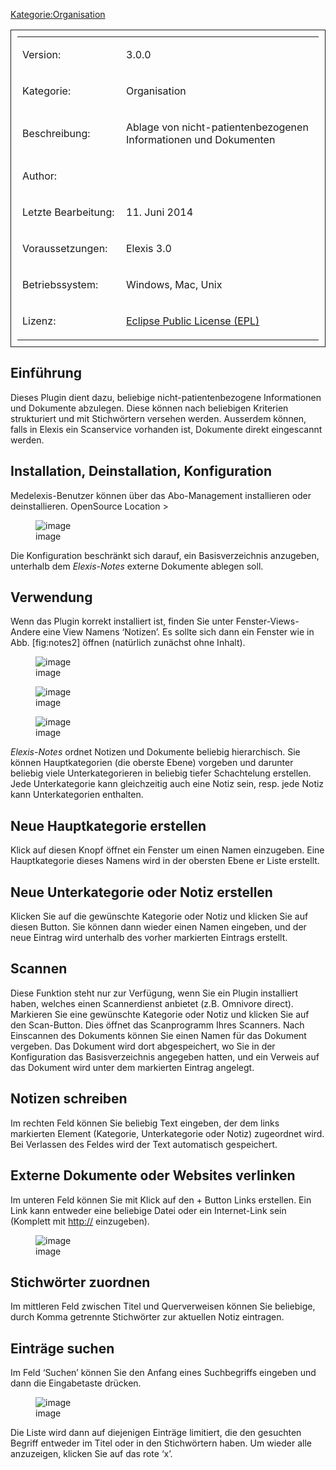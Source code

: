 [[Kategorie:Organisation]]

<table style="width:100%; border: 1px solid; padding: 10px">
	
	<tr>
		<td>Version:</td>
		<td>3.0.0</td>
	</tr>
	<tr>
		<td style="width:150px;">Kategorie:</td>
		<td>Organisation</td>
	</tr>
	<tr>
		<td>Beschreibung:</td>
		<td>Ablage von nicht-patientenbezogenen Informationen und Dokumenten </td>
	</tr>
	<tr>
		<td>Author:</td>
		<td></td>
	</tr>
	<tr>
		<td>Letzte Bearbeitung:</td>
		<td>11. Juni 2014</td>
	</tr>
	<tr>
		<td>Voraussetzungen:</td>
		<td>Elexis 3.0</td>
	</tr>
	<tr>
		<td>Betriebssystem:</td>
		<td>Windows, Mac, Unix</td>
	</tr>
	<tr>
		<td>Lizenz:</td>
		<td>[http://www.eclipse.org/legal/epl-v10.html Eclipse Public License (EPL)]</td>
	</tr>
</table>



== Einführung ==


Dieses Plugin dient dazu, beliebige nicht-patientenbezogene Informationen und Dokumente abzulegen. Diese können nach beliebigen Kriterien strukturiert und mit Stichwörtern versehen werden.
Ausserdem können, falls in Elexis ein Scanservice vorhanden ist, Dokumente direkt eingescannt werden. 


== Installation, Deinstallation, Konfiguration ==

Medelexis-Benutzer können über das Abo-Management installieren oder deinstallieren.  OpenSource Location >


[[Image:ch.elexis.notes:config.png|image]]


Die Konfiguration beschränkt sich darauf, ein Basisverzeichnis anzugeben, unterhalb dem ''Elexis-Notes'' externe Dokumente ablegen soll.


== Verwendung ==

Wenn das Plugin korrekt installiert ist, finden Sie unter Fenster-Views-Andere eine View Namens ‘Notizen’. Es sollte sich dann ein Fenster wie in Abb. [fig:notes2] öffnen (natürlich zunächst ohne Inhalt).


[[Image:ch.elexis.notes:notesview.png|image]]


[[Image:ch.elexis.notes:notestools.png|image]] 


[[Image:ch.elexis.notes:notesview2.png|image]]


''Elexis-Notes'' ordnet Notizen und Dokumente beliebig hierarchisch. Sie können Hauptkategorien (die oberste Ebene) vorgeben und darunter beliebig viele Unterkategorieren in beliebig tiefer Schachtelung erstellen. Jede Unterkategorie kann gleichzeitig auch eine Notiz sein, resp. jede Notiz kann Unterkategorien enthalten.


== Neue Hauptkategorie erstellen ==

Klick auf diesen Knopf öffnet ein Fenster um einen Namen einzugeben. Eine Hauptkategorie dieses Namens wird in der obersten Ebene er Liste erstellt.


== Neue Unterkategorie oder Notiz erstellen ==


Klicken Sie auf die gewünschte Kategorie oder Notiz und klicken Sie auf diesen Button. Sie können dann wieder einen Namen eingeben, und der neue Eintrag wird unterhalb des vorher markierten Eintrags erstellt.


== Scannen ==


Diese Funktion steht nur zur Verfügung, wenn Sie ein Plugin installiert haben, welches einen Scannerdienst anbietet (z.B. Omnivore direct). Markieren Sie eine gewünschte Kategorie oder Notiz und klicken Sie auf den Scan-Button. Dies öffnet das Scanprogramm Ihres Scanners. Nach Einscannen des Dokuments können Sie einen Namen für das Dokument vergeben. Das Dokument wird dort abgespeichert, wo Sie in der Konfiguration das Basisverzeichnis angegeben hatten, und ein Verweis auf das Dokument wird unter dem markierten Eintrag angelegt.


== Notizen schreiben ==


Im rechten Feld können Sie beliebig Text eingeben, der dem links markierten Element (Kategorie, Unterkategorie oder Notiz) zugeordnet wird. Bei Verlassen des Feldes wird der Text automatisch gespeichert.


== Externe Dokumente oder Websites verlinken ==


Im unteren Feld können Sie mit Klick auf den + Button Links erstellen. Ein Link kann entweder eine beliebige Datei oder ein Internet-Link sein (Komplett mit http:// einzugeben).

[[Image:ch.elexis.notes:notesview3.png|image]]


== Stichwörter zuordnen ==


Im mittleren Feld zwischen Titel und Querverweisen können Sie beliebige, durch Komma getrennte Stichwörter zur aktuellen Notiz eintragen.


== Einträge suchen ==


Im Feld ‘Suchen’ können Sie den Anfang eines Suchbegriffs eingeben und dann die Eingabetaste drücken.

[[Image:ch.elexis.notes:find.png|image]]


Die Liste wird dann auf diejenigen Einträge limitiert, die den gesuchten Begriff entweder im Titel oder in den Stichwörtern haben. Um wieder alle anzuzeigen, klicken Sie auf das rote ‘x’.